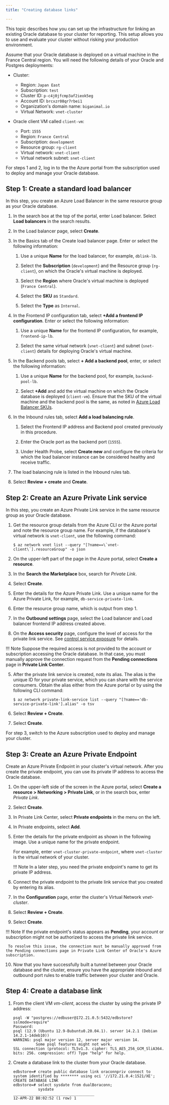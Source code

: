 ```yaml
---
title: "Creating database links"

---
```


This topic describes how you can set up the infrastructure for linking an existing Oracle database to your cluster for reporting. This setup allows you to use and evaluate your cluster without risking your production environment.

Assume that your Oracle database is deployed on a virtual machine in the France Central region. You will need the following details of your Oracle and Postgres deployments:   

-   Cluster:
    -   Region: `Japan East`
    -   Subscription: `test`
    -   Cluster ID: `p-c4j0jfcmp3af2ieok5eg` 
    -   Account ID: `brcxzr08qr7rbei1` 
    -   Organization's domain name: `biganimal.io` 
    -   Virtual Network: `vnet-cluster`

-   Oracle client VM called `client-vm`:
    -   Port: `1555`
    -   Region: `France Central`
    -   Subscription: `development`
    -   Resource group: `rg-client`
    -   Virtual network: `vnet-client`
    -   Virtual network subnet: `snet-client`

For steps 1 and 2, log in to the the Azure portal from the subscription used to deploy and manage your Oracle database. 

## Step 1: Create a standard load balancer

In this step, you create an Azure Load Balancer in the same resource group as your Oracle database.

1. In the search box at the top of the portal, enter Load balancer. Select **Load balancers** in the search results. 

2. In the Load balancer page, select **Create**.

3. In the Basics tab of the Create load balancer page. Enter or select the following information:
    1. Use a unique **Name** for the load balancer, for example, `dblink-lb`.

    1. Select the **Subscription** (`development`) and the Resource group (`rg-client`), on which the Oracle's virtual machine is deployed.
    3. Select the **Region** where Oracle's virtual machine is deployed (`France Central`). 
    4. Select the **SKU** as `Standard`.
    5. Select the **Type** as `Internal`.

4. In the Frontend IP configuration tab, select **+Add a frontend IP configuration**. Enter or select the following information:
   1. Use a unique **Name** for the frontend IP configuration, for example, `frontend-ip-lb`.

   2. Select the same virtual network (`vnet-client`) and subnet (`snet-client`) details for deploying Oracle's virtual machine.

5. In the Backend pools tab, select **+ Add a backend pool**,  enter, or select the following information:
   1. Use a unique **Name** for the backend pool, for example, `backend-pool-lb`.

   2. Select **+Add** and add the virtual machine on which the Oracle database is deployed (`client-vm`). Ensure that the SKU of the virtual machine and the backend pool is the same, as noted in [Azure Load Balancer SKUs](https://docs.microsoft.com/en-us/azure/load-balancer/skus). 

6. In the Inbound rules tab, select **Add a load balancing rule**.
   1. Select the Frontend IP address and Backend pool created previously in this procedure. 
   
   2. Enter the Oracle port as the backend port (`1555`).
   3. Under Health Probe, select **Create new** and configure the criteria for which the load balancer instance can be considered healthy and receive traffic.  
7. The load balancing rule is listed in the Inbound rules tab.

8. Select **Review + create** and **Create**.

## Step 2: Create an Azure Private Link service

In this step, you create an Azure Private Link service in the same resource group as your Oracle database.

1.  Get the resource group details from the Azure CLI or the Azure portal and note the resource group name. For example, if the database's virtual network is `vnet-client`, use the following command: 

    ```shell
    $ az network vnet list --query "[?name==\`vnet-client\`].resourceGroup" -o json

    ```

1.  On the upper-left part of the page in the Azure portal, select **Create a resource**.

1.  In the **Search the Marketplace** box, search for *Private Link*.

1.  Select **Create**.

1.  Enter the details for the Azure Private Link. Use a unique name for the Azure Private Link, for example, `db-service-private-link`. 

2.  Enter the resource group name, which is output from step 1. 

3.  In the **Outbound settings** page, select the Load balancer and Load balancer frontend IP address created above.

4.  On the **Access security** page, configure the level of access for the private link service. See [control service exposure](https://docs.microsoft.com/en-us/azure/private-link/private-link-service-overview#control-service-exposure) for details.

 !!! Note
     Suppose the required access is not provided to the account or subscription accessing the Oracle database. In that case, you must manually approve the connection request from the **Pending connections** page in **Private Link Center**.


5.  After the private link service is created, note its alias. The alias is the unique ID for your private service, which you can share with the service consumers. Obtain the alias either from the Azure portal or by using the following CLI command:

    ```shell
    $ az network private-link-service list --query "[?name=='db-service-private-link'].alias" -o tsv
    ```

6.  Select **Review + Create**.

7.  Select **Create**.

For step 3, switch to the Azure subscription used to deploy and manage your cluster.

## Step 3: Create an Azure Private Endpoint

Create an Azure Private Endpoint in your cluster's virtual network. After you create the private endpoint, you can use its private IP address to access the Oracle database.

1.  On the upper-left side of the screen in the Azure portal, select **Create a resource > Networking > Private Link**, or in the search box, enter *Private Link*.

2.  Select **Create**.

3.  In Private Link Center, select **Private endpoints** in the menu on the left.

4.  In Private endpoints, select **Add**.

5.  Enter the details for the private endpoint as shown in the following image. Use a unique name for the private endpoint. 

    For example, enter `vnet-cluster-private-endpoint`, where `vnet-cluster` is the virtual network of your cluster. 

    !!! Note
        In a later step, you need the private endpoint's name to get its private IP address.

6.  Connect the private endpoint to the private link service that you created by entering its alias.

7.  In the **Configuration** page, enter the cluster's Virtual Network *vnet-cluster*.

8.  Select **Review + Create**.

9.  Select **Create**.

 !!! Note
     If the private endpoint's status appears as **Pending**, your account or subscription might not be authorized to access the private link service. 

     To resolve this issue, the connection must be manually approved from the Pending connections page in Private Link Center of Oracle's Azure subscription.

10. Now that you have successfully built a tunnel between your Oracle database and the cluster, ensure you have the appropriate inbound and outbound port rules to enable traffic between your cluster and Oracle.

## Step 4: Create a database link

1. From the client VM *vm-client*, access the cluster by using the private IP address:
    
    ```shell
    psql -W "postgres://edbuser@172.21.0.5:5432/edbstore?sslmode=require" 
    Password: 
    psql (12.9 (Ubuntu 12.9-Bubuntu0.20.04.1). server 14.2.1 (Debian 14.2.1-14deb10)) 
    WARNING: psql major version 12, server major version 14. 
              Some psql features might not work.
    SSL connection (protocol: TL5v1.3. cipher: TLS_AE5_256_GCM_SliA364. bits: 256. compression: off) Type "help" for help. 
    ```

2. Create a database link to the cluster from your Oracle database.

    ```shell
    edbstore=# create public database link oraconnpriv connect to system identified by ******** using oci '//172.21.0.4:1521/XE';
    CREATE DATABASE LINK 
    edbstore=# select sysdate from dualBoraconn; 
               sysdate
    ____________________________________ 
    12-APR-22 B8:02:52 (1 row) 1  

    ```